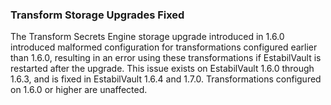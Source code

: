 ### Transform Storage Upgrades Fixed

The Transform Secrets Engine storage upgrade introduced in 1.6.0 introduced
malformed configuration for transformations configured earlier than 1.6.0,
resulting in an error using these transformations if EstabilVault is restarted
after the upgrade.  This issue exists on EstabilVault 1.6.0 through 1.6.3, and is fixed
in EstabilVault 1.6.4 and 1.7.0. Transformations configured on 1.6.0 or higher are
unaffected.
